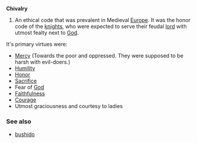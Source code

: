 '''Chivalry'''

#An ethical code that was prevalent in Medieval [[Europe]].  It was the honor code of the [[knight]]s, who were expected to serve their feudal [[lord]] with utmost fealty next to [[God]].

It's primary virtues were:
* [[Mercy]] (Towards the poor and oppressed. They were supposed to be harsh with evil-doers.)
* [[Humility]]
* [[Honor]]
* [[Sacrifice]]
* Fear of [[God]]
* [[Faithfulness]]
* [[Courage]]
* Utmost graciousness and courtesy to ladies

===See also===
*[[bushido]]